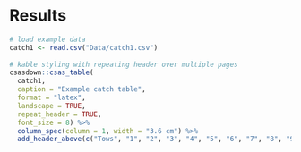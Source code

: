 # Results

```r

# load example data
catch1 <- read.csv("Data/catch1.csv")
  
# kable styling with repeating header over multiple pages
csasdown::csas_table(
  catch1,
  caption = "Example catch table",
  format = "latex",
  landscape = TRUE,
  repeat_header = TRUE,
  font_size = 8) %>%
  column_spec(column = 1, width = "3.6 cm") %>%
  add_header_above(c("Tows", "1", "2", "3", "4", "5", "6", "7", "8", "9", "10", "11", "12", "13", "14")) 
  
```

